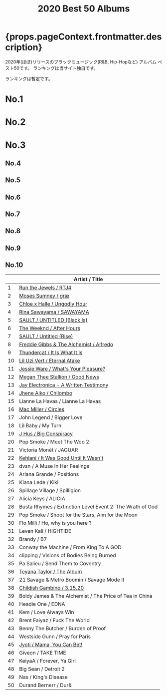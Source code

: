 ﻿---
title: 2020 Best 50 Albums
tabs: ['2020', '2019', '2018', '2017', '2016']
description: 2020 Black Music Best 50 Albums by planet.ky
keywords: '2020, album best 50, CD best 50, black music, Hip-Hop, Rap, Soul, R&B'
---


<h1> {props.pageContext.frontmatter.description} </h1>

<PageDescription>
2020年(ほぼ)リリースのブラックミュージック(R&B, Hip-Hopなど) アルバム ベスト50です。
ランキングは当サイト独自です。
</PageDescription>
<p>ランキングは暫定です。</p>

<Row>
<Column colMd={2} colLg={3} noGutterMdLeft>
  <h1>No.1</h1>
  <Review1 />
 </Column>
<Column colMd={2} colLg={3} noGutterMdLeft>
  <h1>No.2</h1>
  <Review2 /> 
</Column>
<Column colMd={2} colLg={3} noGutterMdLeft>
  <h1>No.3</h1>
  <Review3 /> 
</Column>
</Row>

<Row>
<Column colMd={2} colLg={3} noGutterMdLeft>
  <h2>No.4</h2>
  <Review4 />
 </Column>
<Column colMd={2} colLg={3} noGutterMdLeft>
  <h2>No.5</h2>
  <Review5 /> 
</Column>
<Column colMd={2} colLg={3} noGutterMdLeft>
  <h2>No.6</h2>
  <Review6 /> 
</Column>
</Row>

<Row>
<Column colMd={2} colLg={2} noGutterMdLeft>
  <h2>No.7</h2>
  <Review7 />
 </Column>
<Column colMd={2} colLg={2} noGutterMdLeft>
  <h2>No.8</h2>
  <Review8 /> 
</Column>
<Column colMd={2} colLg={2} noGutterMdLeft>
  <h2>No.9</h2>
  <Review9 /> 
</Column>
<Column colMd={2} colLg={2} noGutterMdLeft>
  <h2>No.10</h2>
  <Review10 /> 
</Column>
</Row>

|		 |		Artist / Title				                                             |
| -- | --------------------------------------------------------------------- | 
|	1	 | [Run the Jewels / RTJ4](/review/runthejewels4L/)	                     |
|	2	 | [Moses Sumney / græ](/review/mosessumney2L/)	                         |
|	3	 | [Chloe x Halle / Ungodly Hour](/review/chloexhalle1L/)	               |
|	4	 | [Rina Sawayama / SAWAYAMA](/review/rinasawayama1L/)	                 |
|	5	 | [SAULT / UNTITLED (Black Is)](/review/sault2L/)	                     |
|	6  | [The Weeknd / After Hours](/review/weeknd6L/)	                       |
|	7	 | [SAULT / Untitled (Rise)](/review/sault1L/)	                         |
|	8  | [Freddie Gibbs & The Alchemist / Alfredo](/review/fgibbsalchemist1L/) |
|	9	 | [Thundercat / It Is What It Is](/review/thundercat2L/)	               |
|	10 | [Lil Uzi Vert / Eternal Atake](/review/liluzivert2L/)	               |
|	11 | [Jessie Ware / What's Your Pleasure?](/review/jessieware4L/)	         |
|	12 | [Megan Thee Stallion / Good News](/review/megantheestallion1L/)	     |
|	13 | [Jay Electronica - A Written Testimony](/review/jayelectronica1L/)	   |
|	14 | [Jhene Aiko / Chilombo](/review/jheneaiko1L/)	                       |
|	15 | Lianne La Havas / Lianne La Havas	                                   |
|	16 | [Mac Miller / Circles](/review/macmiller3L/)	                         |
|	17 | John Legend / Bigger Love                                             |
|	18 | Lil Baby / My Turn                    	                               |
|	19 | [J Hus / Big Conspiracy](/review/jhus2L/)	                           |
|	20 | Pop Smoke / Meet The Woo 2				                                     |
|	21 | Victoria Monét / JAGUAR				                                       |
|	22 | [Kehlani / It Was Good Until It Wasn't](/review/kehlani3L/)	         |
|	23 | dvsn / A Muse In Her Feelings				                                 |
|	24 | Ariana Grande / Positions				                                     |
|	25 | Kiana Lede / Kiki				                                             |
|	26 | Spillage Village / Spilligion				                                 |
|	27 | Alicia Keys / ALICIA				                                           |
|	28 | Busta Rhymes / Extinction Level Event 2: The Wrath of God	           |
|	29 | Pop Smoke / Shoot for the Stars, Aim for the Moon				             |
|	30 | Flo Milli / Ho, why is you here ?				                             |
|	31 | Leven Kali / HIGHTIDE				                                         |
|	32 | Brandy / B7				                                                   | 
|	33 | Conway the Machine / From King To A GOD				                       |
|	34 | clipping / Visions of Bodies Being Burned				                     |
|	35 | Pa Salieu / Send Them to Coventry				                             |
|	36 | [Teyana Taylor / The Album](/review/teyanataylor3L/)	                 |
|	37 | 21 Savage & Metro Boomin / Savage Mode II				                     |
|	38 | [Childish Gambino / 3.15.20](/review/childishgambino2L/)	             |
|	39 | Boldy James & The Alchemist / The Price of Tea in China		           |
|	40 | Headie One / EDNA				                                             |
|	41 | Kem / Love Always Win				                                         |
|	42 | Brent Faiyaz / Fuck The World				                                 |
|	43 | Benny The Butcher / Burden of Proof				                           |
|	44 | Westside Gunn / Pray for Paris				                                 |
|	45 | [Jyoti / Mama, You Can Bet!](/review/georgiaannemuldrow2L/)           | 
|	46 | Giveon / TAKE TIME				                                             |
|	47 | KeiyaA / Forever, Ya Girl				                                     |
|	48 | Big Sean / Detroit 2				                                           |
|	49 | Nas / King's Disease				                                           |
|	50 | Durand Bernerr / Dur&				                                         |
 